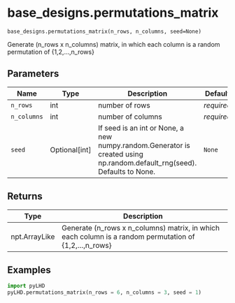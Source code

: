 # base_designs.permutations_matrix { #pyLHD.base_designs.permutations_matrix }

`base_designs.permutations_matrix(n_rows, n_columns, seed=None)`

Generate (n_rows x n_columns) matrix, in which each column is a random permutation of {1,2,...,n_rows}

## Parameters

| Name        | Type            | Description                                                                                                             | Default    |
|-------------|-----------------|-------------------------------------------------------------------------------------------------------------------------|------------|
| `n_rows`    | int             | number of rows                                                                                                          | _required_ |
| `n_columns` | int             | number of columns                                                                                                       | _required_ |
| `seed`      | Optional\[int\] | If seed is an int or None, a new numpy.random.Generator is created using np.random.default_rng(seed). Defaults to None. | `None`     |

## Returns

| Type          | Description                                                                                            |
|---------------|--------------------------------------------------------------------------------------------------------|
| npt.ArrayLike | Generate (n_rows x n_columns) matrix, in which each column is a random permutation of {1,2,...,n_rows} |

## Examples



```python
import pyLHD
pyLHD.permutations_matrix(n_rows = 6, n_columns = 3, seed = 1)
```